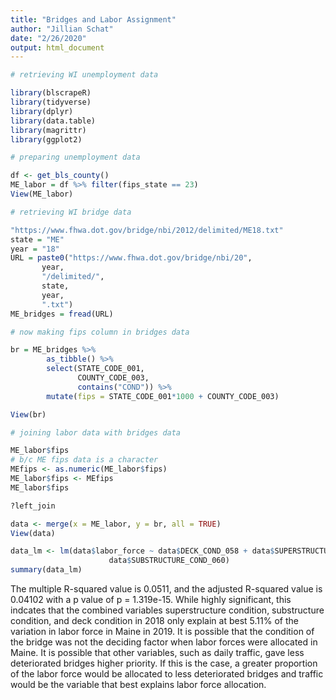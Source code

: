 ```yaml
---
title: "Bridges and Labor Assignment"
author: "Jillian Schat"
date: "2/26/2020"
output: html_document
---
```


```r

# retrieving WI unemployment data

library(blscrapeR)
library(tidyverse)
library(dplyr)
library(data.table)
library(magrittr)
library(ggplot2)

# preparing unemployment data

df <- get_bls_county()
ME_labor = df %>% filter(fips_state == 23)
View(ME_labor)

# retrieving WI bridge data

"https://www.fhwa.dot.gov/bridge/nbi/2012/delimited/ME18.txt"
state = "ME"
year = "18"
URL = paste0("https://www.fhwa.dot.gov/bridge/nbi/20",
       year,
       "/delimited/",
       state,
       year,
       ".txt")
ME_bridges = fread(URL)

# now making fips column in bridges data

br = ME_bridges %>%
        as_tibble() %>%
        select(STATE_CODE_001,
               COUNTY_CODE_003,
               contains("COND")) %>%
        mutate(fips = STATE_CODE_001*1000 + COUNTY_CODE_003)

View(br)

# joining labor data with bridges data

ME_labor$fips
# b/c ME fips data is a character
MEfips <- as.numeric(ME_labor$fips)
ME_labor$fips <- MEfips
ME_labor$fips

?left_join

data <- merge(x = ME_labor, y = br, all = TRUE)
View(data)

data_lm <- lm(data$labor_force ~ data$DECK_COND_058 + data$SUPERSTRUCTURE_COND_059 + 
                      data$SUBSTRUCTURE_COND_060)
summary(data_lm)

```

The multiple R-squared value is 0.0511, and the adjusted R-squared value is 0.04102 with a p value of 
p = 1.319e-15. While highly significant, this indcates that the combined variables superstructure
condition, substructure condition, and deck condition in 2018 only explain at best 5.11% of the variation in labor force in Maine in 2019. It is possible that the condition of the bridge was not the deciding factor when labor forces were allocated in Maine. It is possible that other variables, such as daily traffic, gave less deteriorated bridges higher priority. If this is the case, a greater proportion of the labor force would be allocated to less deteriorated bridges and traffic would be the variable that best explains labor force allocation.